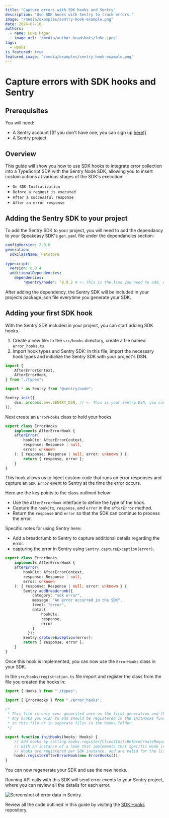 ```yaml
---
title: "Capture errors with SDK hooks and Sentry"
description: "Use SDK hooks with Sentry to track errors."
image: "/media/examples/sentry-hook-example.png"
date: 2024-07-10
authors:
  - name: Luke Hagar
  - image_url: '/media/author-headshots/luke.jpeg'
tags:
  - Hooks
is_featured: true
featured_image: "/media/examples/sentry-hook-example.png"
---
```


# Capture errors with SDK hooks and Sentry

## Prerequisites
You will need:
- A Sentry account [(If you don't have one, you can sign up [here](https://sentry.io/signup))]
- A Sentry project

## Overview

This guide will show you how to use SDK hooks to integrate error collection into a TypeScript SDK with the Sentry Node SDK, allowing you to insert custom actions at various stages of the SDK's execution:

- `On SDK Initialization`
- `Before a request is executed`
- `After a successful response`
- `After an error response`

## Adding the Sentry SDK to your project

To add the Sentry SDK to your project, you will need to add the dependancy to your Speakeasy SDK's `gen.yaml` file under the dependancies section:

```yaml
configVersion: 2.0.0
generation:
  sdkClassName: Petstore
  ...
typescript:
  version: 0.8.4
  additionalDependencies:
    dependencies:
        '@sentry/node': ^8.9.2 # <- This is the line you need to add, ensure the version you add adheres to NPM package standards.
```

After adding the dependency, the Sentry SDK will be included in your projects package.json file everytime you generate your SDK.

## Adding your first SDK hook

With the Sentry SDK included in your project, you can start adding SDK hooks.

1. Create a new file: In the `src/hooks` directory, create a file named `error_hooks.ts`.
2. Import hook types and Sentry SDK: In this file, import the necessary hook types and initialize the Sentry SDK with your project's DSN.

```typescript
import {
    AfterErrorContext,
    AfterErrorHook,
} from "./types";

import * as Sentry from "@sentry/node";

Sentry.init({
    dsn: process.env.SENTRY_DSN, // <- This is your Sentry DSN, you can find this in your Sentry project settings.
});
```

Next create an `ErrorHooks` class to hold your hooks.

```typescript
export class ErrorHooks
    implements AfterErrorHook {
    afterError(
        hookCtx: AfterErrorContext,
        response: Response | null,
        error: unknown
    ): { response: Response | null; error: unknown } {
        return { response, error };
    }
}
```

This hook allows us to inject custom code that runs on error responses and capture an `SDK Error` event to Sentry at the time the error occurs.

Here are the key points to the class outlined below:

- Use the `AfterErrorHook` interface to define the type of the hook.
- Capture the `hookCtx`, `response`, and `error` in the `afterError` method.
- Return the `response` and `error` so that the SDK can continue to process the error.

Specific notes for using Sentry here:

- Add a breadcrumb to Sentry to capture additional details regarding the error.
- capturing the error in Sentry using `Sentry.captureException(error)`.


```typescript
export class ErrorHooks
    implements AfterErrorHook {
    afterError(
        hookCtx: AfterErrorContext,
        response: Response | null,
        error: unknown
    ): { response: Response | null; error: unknown } {
        Sentry.addBreadcrumb({
            category: "sdk error",
            message: "An error occurred in the SDK",
            level: "error",
            data:{
                hookCtx,
                response,
                error
            }
          });
        Sentry.captureException(error);
        return { response, error };
    }
}
```

Once this hook is implemented, you can now use the `ErrorHooks` class in your SDK.

In the `src/hooks/registration.ts` file import and register the class from the file you created the hooks in:

```typescript
import { Hooks } from "./types";

import { ErrorHooks } from "./error_hooks";

/*
 * This file is only ever generated once on the first generation and then is free to be modified.
 * Any hooks you wish to add should be registered in the initHooks function. Feel free to define them
 * in this file or in separate files in the hooks folder.
 */

export function initHooks(hooks: Hooks) {
    // Add hooks by calling hooks.register{ClientInit/BeforeCreateRequest/BeforeRequest/AfterSuccess/AfterError}Hook
    // with an instance of a hook that implements that specific Hook interface
    // Hooks are registered per SDK instance, and are valid for the lifetime of the SDK instance
    hooks.registerAfterErrorHook(new ErrorHooks());
}

```

You can now regenerate your SDK and use the new hooks. 

Running API calls with this SDK will send error events to your Sentry project, where you can review all the details for each error.

![Screenshot of error data in Sentry.](./assets/sentry-error-data.png)

Review all the code outlined in this guide by visiting the [SDK Hooks](https://github.com/speakeasy-api/examples/blob/main/sentry-hook-ts/src/hooks/sentry.ts) repository.
